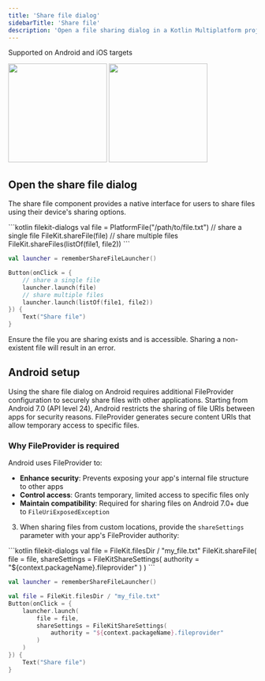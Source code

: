 ```yaml
---
title: 'Share file dialog'
sidebarTitle: 'Share file'
description: 'Open a file sharing dialog in a Kotlin Multiplatform project'
---
```



<Check>Supported on Android and iOS targets</Check>

<div className="flex justify-center gap-6">
  <img height="200" width="200" noZoom src="/images/share-file-ios.png" />
  <img height="200" width="200" noZoom src="/images/share-file-android.png" />
</div>

## Open the share file dialog

The share file component provides a native interface for users to share files using their device's sharing options.

<CodeGroup>
```kotlin filekit-dialogs
val file = PlatformFile("/path/to/file.txt")
// share a single file
FileKit.shareFile(file)
// share multiple files
FileKit.shareFiles(listOf(file1, file2))
```

```kotlin filekit-dialogs-compose
val launcher = rememberShareFileLauncher()

Button(onClick = { 
    // share a single file
    launcher.launch(file)
    // share multiple files
    launcher.launch(listOf(file1, file2))
}) {
    Text("Share file")
}
```
</CodeGroup>

<Info>
Ensure the file you are sharing exists and is accessible. Sharing a non-existent file will result in an error.
</Info>

## Android setup

Using the share file dialog on Android requires additional FileProvider configuration to securely share files with other applications. Starting from Android 7.0 (API level 24), Android restricts the sharing of file URIs between apps for security reasons. FileProvider generates secure content URIs that allow temporary access to specific files.

### Why FileProvider is required

Android uses FileProvider to:
- **Enhance security**: Prevents exposing your app's internal file structure to other apps
- **Control access**: Grants temporary, limited access to specific files only
- **Maintain compatibility**: Required for sharing files on Android 7.0+ due to `FileUriExposedException`

<AndroidFileProviderSetup />

3. When sharing files from custom locations, provide the `shareSettings` parameter with your app's FileProvider authority:

<CodeGroup>
```kotlin filekit-dialogs
val file = FileKit.filesDir / "my_file.txt"
FileKit.shareFile(
    file = file,
    shareSettings = FileKitShareSettings(
        authority = "${context.packageName}.fileprovider"
    )
)
```

```kotlin filekit-dialogs-compose
val launcher = rememberShareFileLauncher()

val file = FileKit.filesDir / "my_file.txt"
Button(onClick = { 
    launcher.launch(
        file = file,
        shareSettings = FileKitShareSettings(
            authority = "${context.packageName}.fileprovider"
        )
    )
}) {
    Text("Share file")
}
```
</CodeGroup>
